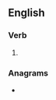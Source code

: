 ==English==

===Verb===
{{head|en|verb form}}

# {{en-past of|freelance}}

===Anagrams===
* {{anagrams|en|fer-de-lance}}